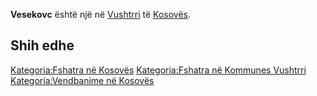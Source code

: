 {{Fshat në 
 | Emri                = Vesekovc
 | EmriAlt                = 
 | NAME_SHORT_FORM=      
 | NAME_GENERIC=      
 | NAME_SORT_NAME_RO=      VESEKOVC
 | FULL_NAME_RO = Vesekovc
 | FULL_NAME_ND_RO=Vesekovc
 | SORT_NAME_RG=VESEKOVC
 | FULL_NAME_RG=Vesekovc
 | FULL_NAME_ND_RG=Vesekovc
 | SRP_NAME_SHORT_FORM=      
 | SRP_NAME_GENERIC=      
 | SRP_NAME_SORT_NAME_RO=      
 | SRP_FULL_NAME_RO = 
 | SRP_FULL_NAME_ND_RO=
 | SRP_SORT_NAME_RG=
 | SRP_FULL_NAME_RG=
 | SRP_FULL_NAME_ND_RG=
 | Emri (Rasa dhanore) = 
 | Figura              = 
 | Shteti              = Kosovo
 | Komuna              = Vushtrri
 | Kodi postar         = 
 | Sipërfaqja          = 

 | Popullsia           = 

 | Regj. i popullsisë  = 
 | Dend. e popullsisë  = 
 | Faqja zyrtare       = 
 <!--- Koordinatat ----> 
 | Gjerësia            = 42.928236
 | Gjatësia            = 21.03811
 | Lartësia            = 
}}
'''Vesekovc''' është një [[]] në [[Vushtrri]] të [[Kosovës]].

<!-- == Gjeografia == -->
<!-- == Historia == -->
<!-- == Demografia == -->
== Shih edhe ==
{{Komuna Vushtrri}}
{{Kosovo-Administrata-Cung}}

[[Kategoria:Fshatra në Kosovës]]
[[Kategoria:Fshatra në Kommunes Vushtrri]]
[[Kategoria:Vendbanime në Kosovës]]
